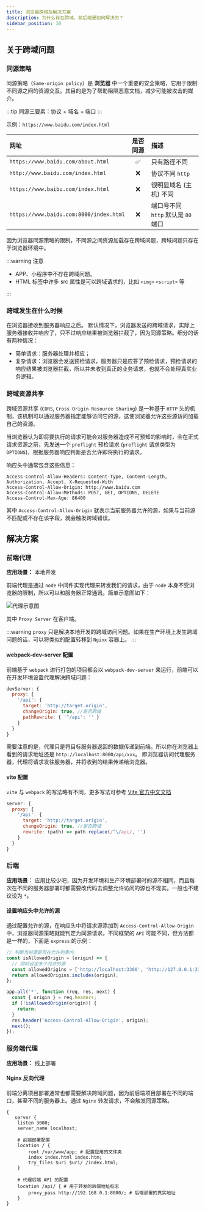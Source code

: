 ```yaml
---
title: 浏览器跨域及解决方案
description: 为什么存在跨域，前后端是如何解决的？
sidebar_position: 10
---
```


<Author cost={6} publish="2023-4-8 0:30" update="2023-11-16 23:15" />

## 关于跨域问题

### 同源策略

同源策略（`Same-origin policy`）是 <Highlight>**浏览器**</Highlight> 中一个重要的安全策略，它用于限制不同源之间的资源交互。其目的是为了帮助阻隔恶意文档，减少可能被攻击的媒介。

:::tip
同源三要素：协议 + 域名 + 端口
:::

>

示例：`https://www.baidu.com/index.html`

| 网址                                    | 是否同源 | 描述                               |
| :-------------------------------------- | :------: | :--------------------------------- |
| `https://www.baidu.com/about.html`      |    ✅    | 只有路径不同                       |
| `http://www.baidu.com/index.html`       |    ❌    | 协议不同 `http`                    |
| `https://www.baibu.com/index.html`      |    ❌    | 很明显域名 (主机) 不同             |
| `https://www.baidu.com:8000/index.html` |    ❌    | 端口号不同 `http` 默认是 `80` 端口 |

因为浏览器同源策略的限制，不同源之间资源加载存在跨域问题，<Emphasis>跨域问题只存在于浏览器环境中</Emphasis>。

:::warning 注意

- APP、小程序中不存在跨域问题。
- HTML 标签中许多 src 属性是可以跨域请求的，比如 `<img>` `<script>` 等

:::

### 跨域发生在什么时候

<Emphasis>在浏览器接收到服务器响应之后。</Emphasis>
默认情况下，浏览器发送的跨域请求，实际上服务器接收并响应了，只不过响应结果被浏览器拦截了，因为同源策略。细分的话有两种情况：

- 简单请求：服务器处理并相应；
- 复杂请求：浏览器会发送预检请求，服务器只是应答了预检请求，预检请求的响应结果被浏览器拦截，所以并未收到真正的业务请求，也就不会处理真实业务逻辑。

### 跨域资源共享

跨域资源共享 (`CORS`, `Cross Origin Resource Sharing`) 是一种基于 `HTTP` 头的机制，该机制可以通过服务器指定能够访问它的源，这使浏览器允许这些源访问加载自己的资源。

当浏览器认为即将要执行的请求可能会<Emphasis>对服务器造成不可预知的影响时</Emphasis>，会在正式请求资源之前，先发送一个 `preflight` 预检请求 (`preflight` 请求类型为 `OPTIONS`)，根据服务器响应判断是否允许即将执行的请求。

响应头中通常包含这些信息：

```http
Access-Control-Allow-Headers: Content-Type, Content-Length, Authorization, Accept, X-Requested-With
Access-Control-Allow-Origin: http://www.baidu.com
Access-Control-Allow-Methods: POST, GET, OPTIONS, DELETE
Access-Control-Max-Age: 86400
```

其中 `Access-Control-Allow-Origin` 就表示当前服务器允许的源，如果与当前源不匹配或不存在该字段，就会触发跨域错误。

## 解决方案

### 前端代理

**应用场景：** 本地开发

前端代理是通过 `node` 中间件实现代理来转发我们的请求，由于 `node` 本身不受浏览器的限制，所以可以和服务器正常通讯。简单示意图如下：

![代理示意图](./images/proxy-server.svg)

其中 `Proxy Server` 在客户端。

:::warning
`proxy` 只是解决本地开发的跨域访问问题。如果在生产环境上发生跨域问题的话，可以将类似的配置转移到 `Nginx` 容器上。
:::

#### webpack-dev-server 配置

前端基于 `webpack` 进行打包的项目都会以 `webpack-dev-server` 来运行，前端可以在开发环境设置代理解决跨域问题：

```js title="webpack.config.js"
devServer: {
  proxy: {
    '/api': {
      target: 'http://target.origin',
      changeOrigin: true, //是否跨域
      pathRewrite: { '^/api': '' }
    }
  }
}
```

需要注意的是，代理只是将目标服务器返回的数据传递到前端。所以你在浏览器上看到的请求地址还是 `http://localhost:8000/api/xxx`。
即浏览器访问代理服务器，代理将请求发往服务器，并将收到的结果传递给浏览器。

#### vite 配置

`vite` 与 `webpack` 的写法略有不同，更多写法可参考 [Vite 官方中文文档](https://cn.vitejs.dev/config/server-options.html#server-proxy)

```js title="vite.config.js"
server: {
  proxy: {
    '/api': {
      target: 'http://target.origin',
      changeOrigin: true, //是否跨域
      rewrite: (path) => path.replace(/^\/api/, '')
    }
  }
}
```

### 后端

**应用场景：** 应用比较少吧，因为开发环境和生产环境部署时的源不相同，而且每次在不同的服务器部署时都需要改代码去调整允许访问的源也不现实。一般也不建议设为 `*`。

#### 设置响应头中允许的源

通过配置允许的源，在响应头中将请求源添加到 `Access-Control-Allow-Origin` 中，浏览器同源策略就能判定为同源请求。不同框架的 `API` 可能不同，但方法都是一样的，下面是 `express` 的示例：

```js
// 判断当前源是否在允许列表内
const isAllowedOrigin = (origin) => {
  // 同时设定多个允许的源
  const allowedOrigins = ['http://localhost:3300', 'http://127.0.0.1:3300'];
  return allowedOrigins.includes(origin);
};

app.all('*', function (req, res, next) {
  const { origin } = req.headers;
  if (!isAllowedOrigin(origin)) {
    return;
  }
  res.header('Access-Control-Allow-Origin', origin);
  next();
});
```

### 服务端代理

**应用场景：** 线上部署

#### Nginx 反向代理

前端分离项目部署通常也都需要解决跨域问题，因为前后端项目部署在不同的端口，甚至不同的服务器上。通过 `Nginx` 转发请求，不会触发同源策略。

```nginx
{
   server {
    listen 3000;
    server_name localhost;

	# 前端部署配置
    location / {
        root /var/www/app; # 配置应用的文件夹
        index index.html index.htm;
        try_files $uri $uri/ /index.html;
    }

    # 代理后端 API 的配置
    location /api/ { # 用于转发的后端地址标志
        proxy_pass http://192.168.0.1:8080/; # 后端部署的真实地址
    }
}
```
